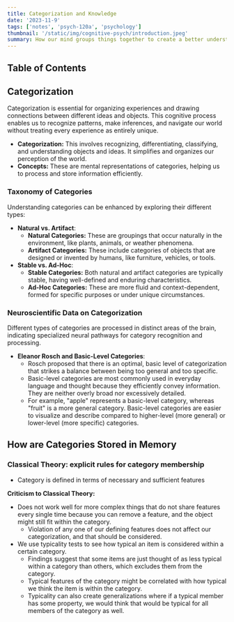 ```yaml
---
title: Categorization and Knowledge
date: '2023-11-9'
tags: ['notes', 'psych-120a', 'psychology']
thumbnail: '/static/img/cognitive-psych/introduction.jpeg'
summary: How our mind groups things together to create a better understanding of the world.
---
```


## Table of Contents

<TOCInline toc={props.toc} exclude="Table of Contents" toHeading={5} />

## Categorization

Categorization is essential for organizing experiences and drawing connections between different ideas and objects. This cognitive process enables us to recognize patterns, make inferences, and navigate our world without treating every experience as entirely unique.

- **Categorization:** This involves recognizing, differentiating, classifying, and understanding objects and ideas. It simplifies and organizes our perception of the world.
- **Concepts:** These are mental representations of categories, helping us to process and store information efficiently.

### Taxonomy of Categories

Understanding categories can be enhanced by exploring their different types:

- **Natural vs. Artifact**:
  - **Natural Categories:** These are groupings that occur naturally in the environment, like plants, animals, or weather phenomena.
  - **Artifact Categories:** These include categories of objects that are designed or invented by humans, like furniture, vehicles, or tools.
- **Stable vs. Ad-Hoc**:
  - **Stable Categories:** Both natural and artifact categories are typically stable, having well-defined and enduring characteristics.
  - **Ad-Hoc Categories:** These are more fluid and context-dependent, formed for specific purposes or under unique circumstances.

### Neuroscientific Data on Categorization

Different types of categories are processed in distinct areas of the brain, indicating specialized neural pathways for category recognition and processing.

- **Eleanor Rosch and Basic-Level Categories**:
  - Rosch proposed that there is an optimal, basic level of categorization that strikes a balance between being too general and too specific.
  - Basic-level categories are most commonly used in everyday language and thought because they efficiently convey information. They are neither overly broad nor excessively detailed.
  - For example, "apple" represents a basic-level category, whereas "fruit" is a more general category. Basic-level categories are easier to visualize and describe compared to higher-level (more general) or lower-level (more specific) categories.

## How are Categories Stored in Memory

### Classical Theory: explicit rules for category membership

- Category is defined in terms of necessary and sufficient features

**Criticism to Classical Theory:**

- Does not work well for more complex things that do not share features every single time because you can remove a feature, and the object might still fit within the category.
  - Violation of any one of our defining features does not affect our categorization, and that should be considered.
- We use typicality tests to see how typical an item is considered within a certain category.
  - Findings suggest that some items are just thought of as less typical within a category than others, which excludes them from the category.
  - Typical features of the category might be correlated with how typical we think the item is within the category.
  - Typicality can also create generalizations where if a typical member has some property, we would think that would be typical for all members of the category as well.
